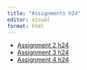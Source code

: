 ```yaml
---
title: "Assignments h24"
editor: visual
format: html
---
```


-   [Assignment 2 h24](ass2/ass2-h24.qmd)
-   [Assignment 3 h24](ass3/ass3-h24.qmd)
-   [Assignment 4 h24](ass4/ass4-h24.qmd)
